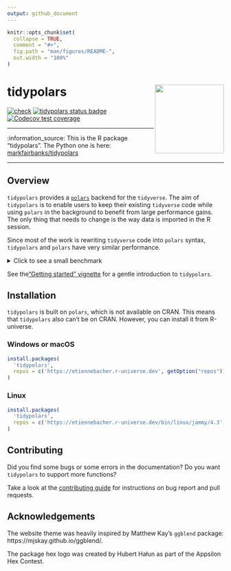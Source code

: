 ```yaml
---
output: github_document
---
```


```r
knitr::opts_chunk$set(
  collapse = TRUE,
  comment = "#>",
  fig.path = "man/figures/README-",
  out.width = "100%"
)
```

# tidypolars <a href="https://tidypolars.etiennebacher.com/"><img src="man/figures/logo.png" align="right" height="160" /></a>

<!-- badges: start -->
[![check](https://github.com/etiennebacher/tidypolars/actions/workflows/check.yml/badge.svg)](https://github.com/etiennebacher/tidypolars/actions/workflows/check.yml)
[![tidypolars status badge](https://etiennebacher.r-universe.dev/badges/tidypolars)](https://etiennebacher.r-universe.dev/tidypolars)
[![Codecov test coverage](https://codecov.io/gh/etiennebacher/tidypolars/branch/main/graph/badge.svg)](https://app.codecov.io/gh/etiennebacher/tidypolars?branch=main)
<!-- badges: end -->


---

:information_source: This is the R package "tidypolars". The Python one is here: [markfairbanks/tidypolars](https://github.com/markfairbanks/tidypolars) 

---

<!-- * [Motivation](#motivation) -->
<!-- * [Installation](#installation) -->
<!-- * [Example](#example) -->
<!-- * [Contributing](#contributing) -->


## Overview

`tidypolars` provides a [`polars`](https://rpolars.github.io/) backend for the
`tidyverse`. The aim of `tidypolars` is to enable users to keep their existing
`tidyverse` code while using `polars` in the background to benefit from large
performance gains. The only thing that needs to change is the way data is
imported in the R session.

Since most of the work is rewriting `tidyverse` code into `polars` syntax, 
`tidypolars` and `polars` have very similar performance.

<details>
<summary>Click to see a small benchmark</summary>

The main purpose of this benchmark is to show that `polars` and `tidypolars` are
close and to give an idea of the performance. For more thorough, representative 
benchmarks about `polars`, take a look at [DuckDB benchmarks](https://duckdblabs.github.io/db-benchmark/) instead.

```r
library(collapse, warn.conflicts = FALSE)
library(dplyr, warn.conflicts = FALSE)
library(dtplyr)
library(polars)
library(tidypolars)

large_iris <- data.table::rbindlist(rep(list(iris), 100000))
large_iris_pl <- as_polars_lf(large_iris)
large_iris_dt <- lazy_dt(large_iris)

format(nrow(large_iris), big.mark = ",")

bench::mark(
  polars = {
    large_iris_pl$
      select(c("Sepal.Length", "Sepal.Width", "Petal.Length", "Petal.Width"))$
      with_columns(
        pl$when(
          (pl$col("Petal.Length") / pl$col("Petal.Width") > 3)
        )$then(pl$lit("long"))$
          otherwise(pl$lit("large"))$
          alias("petal_type")
      )$
      filter(pl$col("Sepal.Length")$is_between(4.5, 5.5))$
      collect()
  },
  tidypolars = {
    large_iris_pl |>
      select(starts_with(c("Sep", "Pet"))) |>
      mutate(
        petal_type = ifelse((Petal.Length / Petal.Width) > 3, "long", "large")
      ) |> 
      filter(between(Sepal.Length, 4.5, 5.5)) |> 
      compute()
  },
  dplyr = {
    large_iris |>
      select(starts_with(c("Sep", "Pet"))) |>
      mutate(
        petal_type = ifelse((Petal.Length / Petal.Width) > 3, "long", "large")
      ) |>
      filter(between(Sepal.Length, 4.5, 5.5))
  },
  dtplyr = {
    large_iris_dt |>
      select(starts_with(c("Sep", "Pet"))) |>
      mutate(
        petal_type = ifelse((Petal.Length / Petal.Width) > 3, "long", "large")
      ) |>
      filter(between(Sepal.Length, 4.5, 5.5)) |> 
      as.data.frame()
  },
  collapse = {
    large_iris |>
      fselect(c("Sepal.Length", "Sepal.Width", "Petal.Length", "Petal.Width")) |>
      fmutate(
        petal_type = data.table::fifelse((Petal.Length / Petal.Width) > 3, "long", "large")
      ) |>
      fsubset(Sepal.Length >= 4.5 & Sepal.Length <= 5.5)
  },
  check = FALSE,
  iterations = 40
)

# NOTE: do NOT take the "mem_alloc" results into account.
# `bench::mark()` doesn't report the accurate memory usage for packages calling
# Rust code.
```
</details>


See the["Getting started" vignette](https://tidypolars.etiennebacher.com/articles/tidypolars) 
for a gentle introduction to `tidypolars`.


## Installation

`tidypolars` is built on `polars`, which is not available on CRAN. This means 
that `tidypolars` also can't be on CRAN. However, you can install it from 
R-universe.

### Windows or macOS

```r
install.packages(
  'tidypolars', 
  repos = c('https://etiennebacher.r-universe.dev', getOption("repos"))
)
```

### Linux

```r
install.packages(
  'tidypolars', 
  repos = c('https://etiennebacher.r-universe.dev/bin/linux/jammy/4.3', getOption("repos"))
)
```


## Contributing

Did you find some bugs or some errors in the documentation? Do you want 
`tidypolars` to support more functions?

Take a look at the [contributing guide](https://tidypolars.etiennebacher.com/CONTRIBUTING.html) for instructions
on bug report and pull requests.


## Acknowledgements

The website theme was heavily inspired by Matthew Kay's `ggblend` package: https://mjskay.github.io/ggblend/.

The package hex logo was created by Hubert Hałun as part of the Appsilon Hex 
Contest.
